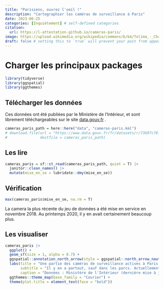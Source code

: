 ```yaml
---
title: "Parisiens, ouvrez l'oeil !"
description: "Cartographier les caméras de surveillance à Paris"
date: 2023-06-25
categories: [Inquiètement] # self-defined categories
citation: 
  url: https://l-attestation.github.io/cameras-paris/ 
image: https://upload.wikimedia.org/wikipedia/commons/b/b4/Tolima_-_Champ_de_sorgho.JPG
draft: false # setting this to `true` will prevent your post from appearing on your listing page until you're ready!
---
```


# Charger les principaux packages

```r
library(tidyverse)
library(ggspatial)
library(ggthemes)
```


## Télécharger les données

Ces données ont été publiées par le Ministère de l'Intérieur, et sont librement téléchargeables sur le site [data.gouv.fr](https://www.data.gouv.fr/fr/datasets/videoprotection-implantation-des-cameras-kml-ods/) *.*

```r
cameras_paris_path = here::here("data", "cameras-paris.kml")
# download.file(url = "https://www.data.gouv.fr/fr/datasets/r/73b97c76-0f79-451b-9576-ccc61af7dfcf",
#               destfile = cameras_paris_path)
```

## Les lire

```r
cameras_paris = sf::st_read(cameras_paris_path, quiet = T) |> 
  janitor::clean_names() |> 
  mutate(mise_en_se = lubridate::dmy(mise_en_se))
```

## Vérification

```r
max(cameras_paris$mise_en_se, na.rm = T)
```

La camera la plus récente du jeu de données a été mise en service en novembre 2018. Au printemps 2020, il y en avait certainement beaucoup plus.

## Les visualiser

```r
cameras_paris |> 
  ggplot() +
  geom_sf(size = 1, alpha = 0.7) +
  ggspatial::annotation_north_arrow(style = ggspatial::north_arrow_nautical()) +
  labs(title = "Une partie des caméras de surveillance actives à Paris au printemps 2020",
       subtitle = "Il y en a partout, sauf dans les parcs. Actuellement on en compte beaucoup plus.",
       caption = "Données : Ministère de l'Intérieur (dernière mise à jour en novembre 2018)") +
  ggthemes::theme_map(base_family = "Courier") +
  theme(plot.title = element_text(face = "bold"))
```
